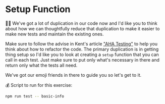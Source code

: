 # Setup Function

🧝‍♀️ We've got a lot of duplication in our code now and I'd like you to think
about how we can thoughtfully reduce that duplication to make it easier to make
new tests and maintain the existing ones.

Make sure to follow the advise in Kent's article
["AHA Testing"](https://kentcdodds.com/blog/aha-testing) to help you think about
how to refactor the code. The primary duplication is in getting thing setup
so I'd like you to look at creating a `setup` function that you can call in each
test. Just make sure to put only what's necessary in there and return only what
the tests all need.

We've got our emoji friends in there to guide you so let's get to it.

💰 Script to run for this exercise:

```sh
npm run test -- basic-info
```
